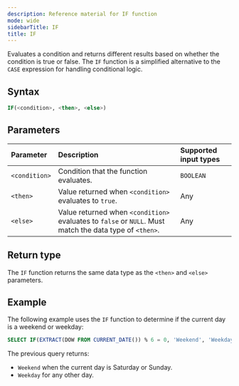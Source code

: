 ```yaml
---
description: Reference material for IF function
mode: wide
sidebarTitle: IF
title: IF
---
```



Evaluates a condition and returns different results based on whether the condition is true or false. The `IF` function is a simplified alternative to the `CASE` expression for handling conditional logic.


## Syntax


```sql
IF(<condition>, <then>, <else>)
```

## Parameters


| Parameter     | Description                                                                                             | Supported input types |
|:--------------|:--------------------------------------------------------------------------------------------------------|:----------------------|
| `<condition>` | Condition that the function evaluates.                                                                  | `BOOLEAN`             |
| `<then>`      | Value returned when `<condition>` evaluates to `true`.                                                  | Any                   |
| `<else>`      | Value returned when `<condition>` evaluates to `false` or `NULL`. Must match the data type of `<then>`. | Any                   |


## Return type
The `IF` function returns the same data type as the `<then>` and `<else>` parameters.


## Example

The following example uses the `IF` function to determine if the current day is a weekend or weekday:
```sql
SELECT IF(EXTRACT(DOW FROM CURRENT_DATE()) % 6 = 0, 'Weekend', 'Weekday')
```

The previous query returns:
* `Weekend` when the current day is Saturday or Sunday.
* `Weekday` for any other day.


